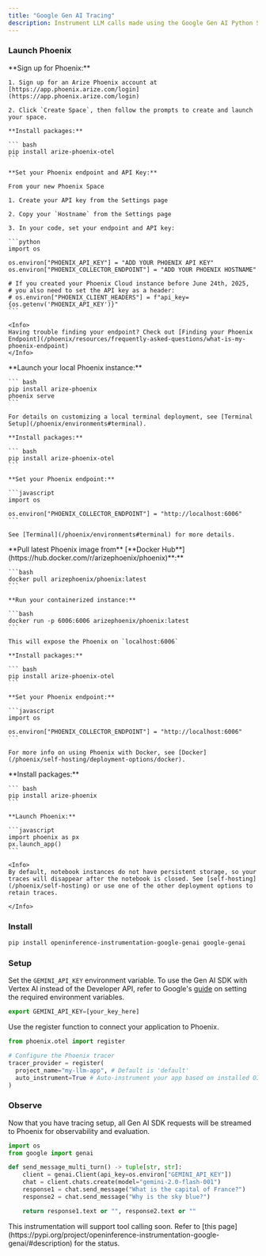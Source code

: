 ```yaml
---
title: "Google Gen AI Tracing"
description: Instrument LLM calls made using the Google Gen AI Python SDK
---
```


### Launch Phoenix

<Tabs>
  <Tab title="Phoenix Cloud">
    **Sign up for Phoenix:**

    1. Sign up for an Arize Phoenix account at [https://app.phoenix.arize.com/login](https://app.phoenix.arize.com/login)

    2. Click `Create Space`, then follow the prompts to create and launch your space.

    **Install packages:**

    ``` bash
    pip install arize-phoenix-otel
    ```

    **Set your Phoenix endpoint and API Key:**

    From your new Phoenix Space

    1. Create your API key from the Settings page

    2. Copy your `Hostname` from the Settings page

    3. In your code, set your endpoint and API key:

    ```python
    import os

    os.environ["PHOENIX_API_KEY"] = "ADD YOUR PHOENIX API KEY"
    os.environ["PHOENIX_COLLECTOR_ENDPOINT"] = "ADD YOUR PHOENIX HOSTNAME"

    # If you created your Phoenix Cloud instance before June 24th, 2025,
    # you also need to set the API key as a header:
    # os.environ["PHOENIX_CLIENT_HEADERS"] = f"api_key={os.getenv('PHOENIX_API_KEY')}"
    ```

    <Info>
    Having trouble finding your endpoint? Check out [Finding your Phoenix Endpoint](/phoenix/resources/frequently-asked-questions/what-is-my-phoenix-endpoint)
    </Info>
  </Tab>
  <Tab title="Command Line">
    **Launch your local Phoenix instance:**

    ``` bash
    pip install arize-phoenix
    phoenix serve
    ```

    For details on customizing a local terminal deployment, see [Terminal Setup](/phoenix/environments#terminal).

    **Install packages:**

    ``` bash
    pip install arize-phoenix-otel
    ```

    **Set your Phoenix endpoint:**

    ```javascript
    import os

    os.environ["PHOENIX_COLLECTOR_ENDPOINT"] = "http://localhost:6006"
    ```

    See [Terminal](/phoenix/environments#terminal) for more details.
  </Tab>
  <Tab title="Docker">
    **Pull latest Phoenix image from** [**Docker Hub**](https://hub.docker.com/r/arizephoenix/phoenix)**:**

    ```bash
    docker pull arizephoenix/phoenix:latest
    ```

    **Run your containerized instance:**

    ```bash
    docker run -p 6006:6006 arizephoenix/phoenix:latest
    ```

    This will expose the Phoenix on `localhost:6006`

    **Install packages:**

    ``` bash
    pip install arize-phoenix-otel
    ```

    **Set your Phoenix endpoint:**

    ```javascript
    import os

    os.environ["PHOENIX_COLLECTOR_ENDPOINT"] = "http://localhost:6006"
    ```

    For more info on using Phoenix with Docker, see [Docker](/phoenix/self-hosting/deployment-options/docker).
  </Tab>
    <Tab title="Notebook">
    **Install packages:**

    ``` bash
    pip install arize-phoenix
    ```

    **Launch Phoenix:**

    ```javascript
    import phoenix as px
    px.launch_app()
    ```

    <Info>
    By default, notebook instances do not have persistent storage, so your traces will disappear after the notebook is closed. See [self-hosting](/phoenix/self-hosting) or use one of the other deployment options to retain traces.

    </Info>
  </Tab>
</Tabs>

### Install

```bash
pip install openinference-instrumentation-google-genai google-genai
```

### Setup

Set the `GEMINI_API_KEY` environment variable. To use the Gen AI SDK with Vertex AI instead of the Developer API, refer to Google's [guide](https://cloud.google.com/vertex-ai/generative-ai/docs/sdks/overview) on setting the required environment variables.

```javascript
export GEMINI_API_KEY=[your_key_here]
```

Use the register function to connect your application to Phoenix.

```python
from phoenix.otel import register

# Configure the Phoenix tracer
tracer_provider = register(
  project_name="my-llm-app", # Default is 'default'
  auto_instrument=True # Auto-instrument your app based on installed OI dependencies
)
```

### Observe

Now that you have tracing setup, all Gen AI SDK requests will be streamed to Phoenix for observability and evaluation.

```python
import os
from google import genai

def send_message_multi_turn() -> tuple[str, str]:
    client = genai.Client(api_key=os.environ["GEMINI_API_KEY"])
    chat = client.chats.create(model="gemini-2.0-flash-001")
    response1 = chat.send_message("What is the capital of France?")
    response2 = chat.send_message("Why is the sky blue?")

    return response1.text or "", response2.text or ""
```

<Info>
This instrumentation will support tool calling soon. Refer to [this page](https://pypi.org/project/openinference-instrumentation-google-genai/#description) for the status.

</Info>


